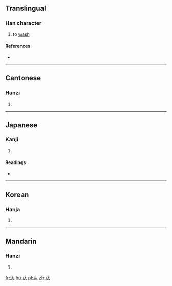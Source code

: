 ==Translingual==

===Han character===
{{Han char|rn=85|rad=水|as=03|sn=6|four=3413<sub>0</sub>|canj=水大 (EK)|ids=⿰[[氵]][[大]]}}

# to [[wash]]

====References====
* {{Han ref|kx=0605.010|dkj=17121|dj=0998.110|hdz=31552.010|uh=6C4F|ud=27727|bh=C9FB|bd=51707}}

----

==Cantonese==

===Hanzi===
{{yue-hanzi|jyut=|y=daai6}}

# {{defn|lang=yue|sort=水03}}

----

==Japanese==

===Kanji===
{{ja-kanji|grade=|rs=水03}}

# {{defn|lang=ja|sort=水03}}

====Readings====
* {{ja-readings|on=[[たい]] (tai), [[だい]] (dai), [[たつ]] (tatsu), [[たち]] (tachi)|kun=[[あるう]] (aruu)}}

----

==Korean==

===Hanja===
{{ko-hanja|hangeul=대|eumhun=|rv=dae|mr=tae|y=tay}}

# {{defn|lang=ko|sort=水03}}

----

==Mandarin==

===Hanzi===
{{cmn-hanzi|pin=[[dà]] ([[da4]]), [[dài]] ([[dai4]]), [[tài]] ([[tai4]])|wg=ta<sup>4</sup>, tai<sup>4</sup>, t'ai<sup>4</sup>}}

# {{defn|lang=cmn|sort=水03}}

[[fr:汏]]
[[hu:汏]]
[[pl:汏]]
[[zh:汏]]